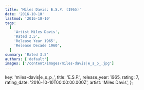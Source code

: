 ```yaml
---
title: 'Miles Davis: E.S.P. (1965)'
date: '2016-10-10'
lastmod: '2016-10-10'
tags:
  [
    'Artist Miles Davis',
    'Rated 3.5',
    'Release Year 1965',
    'Release Decade 1960',
  ]
summary: 'Rated 3.5'
authors: ['default']
images: ['/content/images/miles-davis|e_s_p_.jpg']
---
```


  key: 'miles-davis|e_s_p_',
  title: 'E.S.P.',
  release_year: 1965,
  rating: 7,
  rating_date: '2016-10-10T00:00:00.000Z',
  artist: 'Miles Davis',
};

<MusicRating data={data} />
